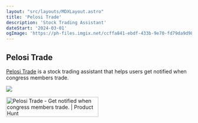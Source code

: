 ```yaml
---
layout: "src/layouts/MDXLayout.astro"
title: 'Pelosi Trade'
description: 'Stock Trading Assistant'
dateStart: '2024-03-01'
ogImage: 'https://ph-files.imgix.net/ccffa841-ebdf-433b-9e70-fd79da9d983e.png?auto=compress&codec=mozjpeg&cs=strip&auto=format&fm=pjpg&w=1100&h=613&fit=max&dpr=2'
---
```


## Pelosi Trade

[Pelosi Trade](https://pelositrade.com) is a stock trading assistant that helps users get notified when congress members trade.


![](https://ph-files.imgix.net/ccffa841-ebdf-433b-9e70-fd79da9d983e.png?auto=compress&codec=mozjpeg&cs=strip&auto=format&fm=pjpg&w=1100&h=613&fit=max&dpr=2)


<a href="https://www.producthunt.com/posts/pelosi-trade?embed=true&utm_source=badge-featured&utm_medium=badge&utm_souce=badge-pelosi&#0045;trade" target="_blank"><img src="https://api.producthunt.com/widgets/embed-image/v1/featured.svg?post_id=469546&theme=light" alt="Pelosi&#0032;Trade - Get&#0032;notified&#0032;when&#0032;congress&#0032;members&#0032;trade&#0046; | Product Hunt" style="width: 250px; height: 54px;" width="250" height="54" /></a>
